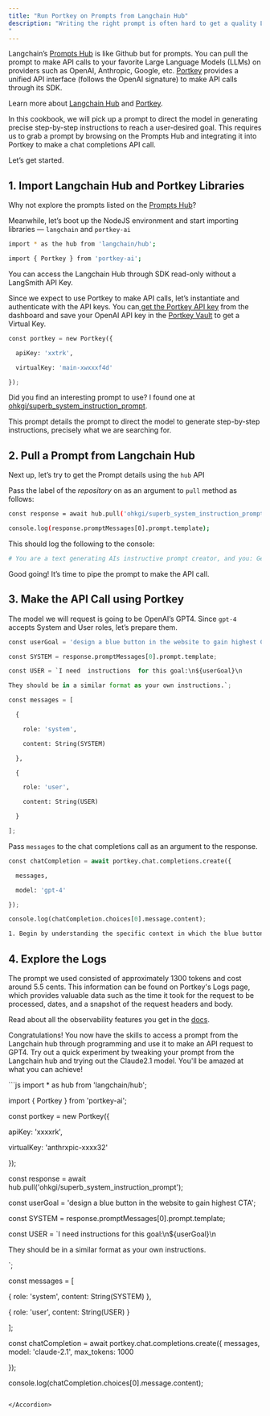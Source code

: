 ```yaml
---
title: "Run Portkey on Prompts from Langchain Hub"
description: "Writing the right prompt is often hard to get a quality LLM response. You want the prompt to be specialized and exhaustive enough for your problem. There is a high chance someone else might’ve stumbled across a similar situation and written the prompt you’ve been figuring out all this while.
"
---
```

Langchain’s [Prompts Hub](https://smith.langchain.com/hub) is like Github but for prompts. You can pull the prompt to make API calls to your favorite Large Language Models (LLMs) on providers such as OpenAI, Anthropic, Google, etc. [Portkey](https://portkey.ai/) provides a unified API interface (follows the OpenAI signature) to make API calls through its SDK.

Learn more about [Langchain Hub](https://blog.langchain.dev/langchain-prompt-hub/) and [Portkey](https://portkey.ai/docs).

In this cookbook, we will pick up a prompt to direct the model in generating precise step-by-step instructions to reach a user-desired goal. This requires us to grab a prompt by browsing on the Prompts Hub and integrating it into Portkey to make a chat completions API call.

Let’s get started.

## 1\. Import Langchain Hub and Portkey Libraries

Why not explore the prompts listed on the [Prompts Hub](https://smith.langchain.com/hub)?

Meanwhile, let’s boot up the NodeJS environment and start importing libraries — `langchain` and `portkey-ai`

```Bash
import * as the hub from 'langchain/hub';

import { Portkey } from 'portkey-ai';
```

You can access the Langchain Hub through SDK read-only without a LangSmith API Key.

Since we expect to use Portkey to make API calls, let’s instantiate and authenticate with the API keys. You can[ get the Portkey API key](https://portkey.ai/docs/welcome/make-your-first-request#id-1.-get-your-portkey-api-key) from the dashboard and save your OpenAI API key in the [Portkey Vault](https://portkey.ai/docs/product/ai-gateway-streamline-llm-integrations/virtual-keys) to get a Virtual Key.

```py
const portkey = new Portkey({

  apiKey: 'xxtrk',

  virtualKey: 'main-xwxxxf4d'

});
```

Did you find an interesting prompt to use? I found one at [ohkgi/superb\_system\_instruction\_prompt](https://smith.langchain.com/hub/ohkgi/superb%5Fsystem%5Finstruction%5Fprompt).

This prompt details the prompt to direct the model to generate step-by-step instructions, precisely what we are searching for.

## 2\. Pull a Prompt from Langchain Hub

Next up, let’s try to get the Prompt details using the `hub` API

Pass the label of the _repository_ on as an argument to `pull` method as follows:



```Bash
const response = await hub.pull('ohkgi/superb_system_instruction_prompt');

console.log(response.promptMessages[0].prompt.template);
```

This should log the following to the console:



```Bash
# You are a text generating AIs instructive prompt creator, and you: Generate Clever and Effective Instructions for a Generative AI Model, where any and all instructions you write will be carried out by a single prompt response from....(truncated)
```

Good going! It’s time to pipe the prompt to make the API call.

## 3\. Make the API Call using Portkey

The model we will request is going to be OpenAI’s GPT4\. Since `gpt-4` accepts System and User roles, let’s prepare them.



```py
const userGoal = 'design a blue button in the website to gain highest CTA';

const SYSTEM = response.promptMessages[0].prompt.template;

const USER = `I need  instructions  for this goal:\n${userGoal}\n

They should be in a similar format as your own instructions.`;

const messages = [

  {

    role: 'system',

    content: String(SYSTEM)

  },

  {

    role: 'user',

    content: String(USER)

  }

];
```

Pass `messages` to the chat completions call as an argument to the response.



```py
const chatCompletion = await portkey.chat.completions.create({

  messages,

  model: 'gpt-4'

});

console.log(chatCompletion.choices[0].message.content);
```



```Bash
1. Begin by understanding the specific context in which the blue button is required. This includes the purpose of the call-to-action (CTA),..
```

## 4\. Explore the Logs

The prompt we used consisted of approximately 1300 tokens and cost around 5.5 cents. This information can be found on Portkey's Logs page, which provides valuable data such as the time it took for the request to be processed, dates, and a snapshot of the request headers and body.

Read about all the observability features you get in the [docs](https://portkey.ai/docs/product/observability).

Congratulations! You now have the skills to access a prompt from the Langchain hub through programming and use it to make an API request to GPT4\. Try out a quick experiment by tweaking your prompt from the Langchain hub and trying out the Claude2.1 model. You'll be amazed at what you can achieve!

<Accordion title="See the full code">
  ```js
import * as hub from 'langchain/hub';

import { Portkey } from 'portkey-ai';

const portkey = new Portkey({

  apiKey: 'xxxxrk',

  virtualKey: 'anthrxpic-xxxx32'

});

const response = await hub.pull('ohkgi/superb_system_instruction_prompt');

const userGoal = 'design a blue button in the website to gain highest CTA';

const SYSTEM = response.promptMessages[0].prompt.template;

const USER = `I need  instructions  for this goal:\n${userGoal}\n

They should be in a similar format as your own instructions.

`;

const messages = [

  {
    role: 'system',
    content: String(SYSTEM)
  },

  {
    role: 'user',
    content: String(USER)
  }

];

const chatCompletion = await portkey.chat.completions.create({
  messages,
  model: 'claude-2.1',
  max_tokens: 1000

});

console.log(chatCompletion.choices[0].message.content);
```

</Accordion>

